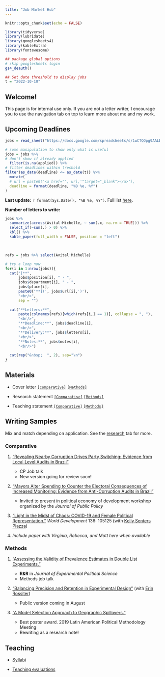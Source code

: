 ```yaml
---
title: "Job Market Hub"
---
```


```r
knitr::opts_chunk$set(echo = FALSE)

library(tidyverse)
library(lubridate)
library(googlesheets4)
library(kableExtra)
library(fontawesome)

## package global options
# skip googlesheets login
gs4_deauth()

## Set date threshold to display jobs
t = "2022-10-10"
```

## Welcome!

This page is for internal use only. If you are not a letter writer, I encourage you to use the navigation tab on top to learn more about me and my work.

## Upcoming Deadlines

```r
jobs = read_sheet("https://docs.google.com/spreadsheets/d/1wCTQQpg9AALD-d4N2gCD-_xrV_P-EhNJUeDQnUsVHPI/edit#gid=505775282")

# some manipulation to show only what is useful
jobs = jobs %>% 
# don't show if already applied
  filter(is.na(applied)) %>% 
# filter deadlines within treshold
filter(as_date(deadline) <= as_date(t)) %>% 
  mutate(
  # url = paste0('<a href="', url,'"target="_blank"></a>'),
  deadline = format(deadline, "%B %e, %Y")
)
```

**Last update:** `r format(Sys.Date(), "%B %e, %Y")`. Full list [here](https://docs.google.com/spreadsheets/d/1wCTQQpg9AALD-d4N2gCD-_xrV_P-EhNJUeDQnUsVHPI/edit#gid=505775282).

**Number of letters to write:**

```r
jobs %>% 
  summarize(across(Avital:Michelle, ~ sum(.x, na.rm = TRUE))) %>% 
  select_if(~sum(.) > 0) %>% 
  kbl() %>% 
  kable_paper(full_width = FALSE, position = "left")
```

&nbsp;

```r
refs = jobs %>% select(Avital:Michelle)

# try a loop now
for(i in 1:nrow(jobs)){
  cat("[**",
      jobs$position[i], " - ",
      jobs$department[i], " - ",
      jobs$place[i],
      paste0('**](', jobs$url[i],')'),
      "<br/>",
      sep = "")
  
  cat("**Letters:**",
      paste(colnames(refs)[which(refs[i,] == 1)], collapse = ", "),
      "<br/>",
      "**Deadline:**", jobs$deadline[i],
      "<br/>",
      "**Delivery:**", jobs$letters[i],
      "<br/>",
      "**Notes:**", jobs$notes[i],
      "<br/>")
  
  cat(rep("&nbsp;  ", 2), sep="\n")
}
```


## Materials

- Cover letter [`[Comparative]`](job_market/cover_letter/cover_letter_cp.pdf) [`[Methods]`](job_market/cover_letter/cover_letter_methods.pdf)

- Research statement [`[Comparative]`](job_market/statements/research_statement_cp.pdf) [`[Methods]`](job_market/statements/research_statement_methods.pdf)

- Teaching statement [`[Comparative]`](job_market/statements/teaching_statement_cp.pdf) [`[Methods]`](job_market/statements/teaching_statement_methods.pdf)

## Writing Samples

Mix and match depending on application. See the [research](/research.html) tab for more.

### Comparative

1. ["Revealing Nearby Corruption Drives Party Switching: Evidence from Local Level Audits in Brazil"](files/research/nearby_corruption.pdf)

    - CP Job talk
    - New version going for review soon!
  
2. ["Mayors Alter Spending to Counter the Electoral Consequences of Increased Monitoring: Evidence from Anti-Corruption Audits in Brazil"](files/research/audit_spending.pdf)

    - Invited to present in political economy of development workshop organized by the *Journal of Public Policy*
  
3. ["Light in the Midst of Chaos: COVID-19 and Female Political Representation."](https://doi.org/10.1016/j.worlddev.2020.105125) *World Development* 136: 105125 (with [Kelly Senters Piazza](https://www.usafa.edu/facultyprofile/?smid=23816))

4. *Include paper with Virginia, Rebecca, and Matt here when available*


### Methods

1. ["Assessing the Validity of Prevalence Estimates in Double List Experiments."](files/research/dle_test.pdf)

    - **R&R** in *Journal of Experimental Political Science*
    - Methods job talk
  
2. ["Balancing Precision and Retention in Experimental Design"](files/research/precision_retention.pdf) (with [Erin Rossiter](http://erossiter.com/))

    - Public version coming in August
  
3. ["A Model Selection Approach to Geographic Spillovers."](files/research/model_spillovers.pdf)

    - Best poster award. 2019 Latin American Political Methodology Meeting
    - Rewriting as a research note!



## Teaching

- [Syllabi](/teaching.html)

- [Teaching evaluations](/job_market/statements/diaz_teaching_evals.pdf)
